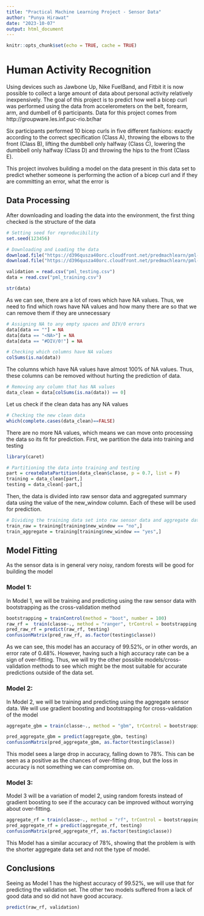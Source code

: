 ```yaml
---
title: "Practical Machine Learning Project - Sensor Data"
author: "Punya Hirawat"
date: "2023-10-07"
output: html_document
---
```


```r
knitr::opts_chunk$set(echo = TRUE, cache = TRUE)
```

# Human Activity Recognition

Using devices such as Jawbone Up, Nike FuelBand, and Fitbit it is now possible to collect a large amount of data about personal activity relatively inexpensively. The goal of this project is to predict how well a bicep curl was performed using the data from accelerometers on the belt, forearm, arm, and dumbell of 6 participants. Data for this project comes from http://groupware.les.inf.puc-rio.br/har

Six participants performed 10 bicep curls in five different fashions: exactly according to the correct specification (Class A), throwing the elbows to the front (Class B), lifting the dumbbell only halfway (Class C), lowering the dumbbell only halfway (Class D) and throwing the hips to the front (Class E).

This project involves building a model on the data present in this data set to predict whether someone is performing the action of a bicep curl and if they are committing an error, what the error is

## Data Processing

After downloading and loading the data into the environment, the first thing checked is the structure of the data
```r
# Setting seed for reproducibility
set.seed(123456)

# Downloading and Loading the data
download.file("https://d396qusza40orc.cloudfront.net/predmachlearn/pml-training.csv", destfile = "pml_training.csv")
download.file("https://d396qusza40orc.cloudfront.net/predmachlearn/pml-testing.csv", destfile = "pml_testing.csv")

validation = read.csv("pml_testing.csv")
data = read.csv("pml_training.csv")

str(data)
```

As we can see, there are a lot of rows which have NA values. Thus, we need to find which rows have NA values and how many there are so that we can remove them if they are unnecessary

```r
# Assigning NA to any empty spaces and DIV/0 errors
data[data == ""] = NA
data[data == "<NA>"] = NA
data[data == "#DIV/0!"] = NA

# Checking which columns have NA values
colSums(is.na(data))
```

The columns which have NA values have almost 100% of NA values. Thus, these columns can be removed without hurting the prediction of data.

```r
# Removing any column that has NA values
data_clean = data[colSums(is.na(data)) == 0]
```

Let us check if the clean data has any NA values

```r
# Checking the new clean data
which(complete.cases(data_clean)==FALSE)
```

There are no more NA values, which means we can move onto processing the data so its fit for prediction.
First, we partition the data into training and testing
```r
library(caret)

# Partitioning the data into training and testing
part = createDataPartition(data_clean$classe, p = 0.7, list = F)
training = data_clean[part,]
testing = data_clean[-part,]
```

Then, the data is divided into raw sensor data and aggregated summary data using the value of the new_window column. Each of these will be used for prediction.
```r
# Dividing the training data set into raw sensor data and aggregate data
train_raw = training[training$new_window == "no",]
train_aggregate = training[training$new_window == "yes",]
```



## Model Fitting

As the sensor data is in general very noisy, random forests will be good for building the model

### Model 1:
In Model 1, we will be training and predicting using the raw sensor data with bootstrapping as the cross-validation method
```r
bootstrapping = trainControl(method = "boot", number = 100)
raw_rf =  train(classe~., method = "ranger", trControl = bootstrapping, data = train_raw[,-c(1:7)])
pred_raw_rf = predict(raw_rf, testing)
confusionMatrix(pred_raw_rf, as.factor(testing$classe))
```

As we can see, this model has an accuracy of 99.52%, or in other words, an error rate of 0.48%. However, having such a high accuracy rate can be a sign of over-fitting. Thus, we will try the other possible models/cross-validation methods to see which might be the most suitable for accurate predictions outside of the data set.



### Model 2:
In Model 2, we will be training and predicting using the aggregate sensor data. We will use gradient boosting and bootstrapping for cross-validation of the model
```r
aggregate_gbm = train(classe~., method = "gbm", trControl = bootstrapping, data = train_aggregate[,-c(1:7)])
```
```r
pred_aggregate_gbm = predict(aggregate_gbm, testing)
confusionMatrix(pred_aggregate_gbm, as.factor(testing$classe))
```


This model sees a large drop in accuracy, falling down to 78%. This can be seen as a positive as the chances of over-fitting drop, but the loss in accuracy is not something we can compromise on.



### Model 3:
Model 3 will be a variation of model 2, using random forests instead of gradient boosting to see if the accuracy can be improved without worrying about over-fitting.
```r
aggregate_rf = train(classe~., method = "rf", trControl = bootstrapping, data = train_aggregate[,-c(1:7)])
pred_aggregate_rf = predict(aggregate_rf, testing)
confusionMatrix(pred_aggregate_rf, as.factor(testing$classe))
```

This Model has a similar accuracy of 78%, showing that the problem is with the shorter aggregate data set and not the type of model.



## Conclusions

Seeing as Model 1 has the highest accuracy of 99.52%, we will use that for predicting the validation set. The other two models suffered from a lack of good data and so did not have good accuracy.

```r
predict(raw_rf, validation)
```

